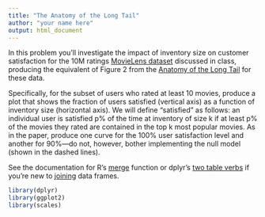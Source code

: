 ```yaml
---
title: "The Anatomy of the Long Tail"
author: "your name here"
output: html_document
---
```


In this problem you'll investigate the impact of inventory size on customer satisfaction for the 10M ratings [MovieLens dataset](http://www.grouplens.org/system/files/ml-10m-README.html) discussed in class, producing the equivalent of Figure 2 from the [Anatomy of the Long Tail](https://5harad.com/papers/long_tail.pdf) for these data.

Specifically, for the subset of users who rated at least 10 movies, produce a plot that shows the fraction of users satisfied (vertical axis) as a function of inventory size (horizontal axis).
We will define "satisfied" as follows: an individual user is satisfied p% of the time at inventory of size k if at least p% of the movies they rated are contained in the top k most popular movies.
As in the paper, produce one curve for the 100% user satisfaction level and another for 90%---do not, however, bother implementing the null model (shown in the dashed lines).

See the documentation for R's [merge](http://www.cookbook-r.com/Manipulating_data/Merging_data_frames/) function or dplyr's [two table verbs](http://cran.r-project.org/web/packages/dplyr/vignettes/two-table.html) if you're new to [joining](http://en.wikipedia.org/wiki/Join_(SQL) ) data frames.


```r
library(dplyr)
library(ggplot2)
library(scales)
```